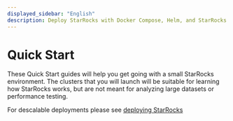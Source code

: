 ```yaml
---
displayed_sidebar: "English"
description: Deploy StarRocks with Docker Compose, Helm, and StarRocks Operator
---
```


# Quick Start

These Quick Start guides will help you get going with a small StarRocks environment. The clusters that you will launch will be suitable for learning how StarRocks works, but are not meant for analyzing large datasets or performance testing.

For descalable deployments please see [deploying StarRocks](../deployment/deployment_overview.md)


<DocCardList />
